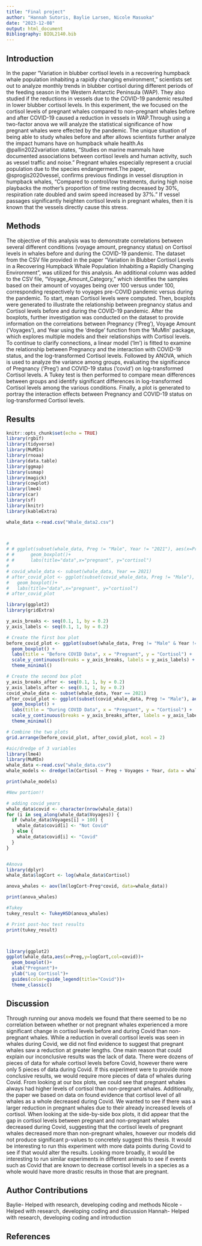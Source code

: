 ```yaml
---
title: "Final project"
author: "Hannah Sutoris, Baylie Larsen, Nicole Masuoka"
date: "2023-12-08"
output: html_document
Bibliography: BIOL2140.bib
---
```


## Introduction
In the paper "Variation in blubber cortisol levels in a recovering humpback whale population inhabiting a rapidly changing environment," scientists set out to analyze monthly trends in blubber cortisol during different periods of the feeding season in the Western Antarctic Peninsula (WAP). They also studied if the reductions in vessels due to the COVID-19 pandemic resulted in lower blubber cortisol levels. In this experiment, the we focused on the cortisol levels of pregnant whales compared to non-pregnant whales before and after COVID-19 caused a reduction in vessels in WAP.Through using a two-factor anova we will analyze the statistical significance of how pregnant whales were effected by the pandemic. 
The unique situation of being able to study whales before and after allows scientists further analyze the impact humans have on humpback whale health.As @pallin2022variation states, "Studies on marine mammals have documented associations between cortisol levels and human activity, such as vessel traffic and noise." Pregnant whales especially represent a crucial population due to the species endangerment.The paper, @sprogis2020vessel, confirms previous findings in vessel disruption in humpback whales, "Compared to control/low treatments, during high noise playbacks the mother’s proportion of time resting decreased by 30%, respiration rate doubled and swim speed increased by 37%." If vessel passages significantly heighten cortisol levels in pregnant whales, then it is known that the vessels directly cause this stress. 


## Methods
The objective of this analysis was to demonstrate correlations between several different conditions (voyage amount, pregnancy status) on Cortisol levels in whales before and during the COVID-19 pandemic. The dataset from the CSV file provided in the paper “Variation in Blubber Cortisol Levels in a Recovering Humpback Whale Population Inhabiting a Rapidly Changing Environment”, was utilized for this analysis. An additional column was added to the CSV file, "Voyage_Amount_Category," which identifies the samples based on their amount of voyages being over 100 versus under 100, corresponding respectively to voyages pre-COVID pandemic versus during the pandemic. To start, mean Cortisol levels were computed. Then, boxplots were generated to illustrate the relationship between pregnancy status and Cortisol levels before and during the COVID-19 pandemic. After the boxplots, further investigation was conducted on the dataset to provide information on the correlations between Pregnancy ('Preg'), Voyage Amount ('Voyages'), and Year using the 'dredge' function from the 'MuMIn' package, which explores multiple models and their relationships with Cortisol levels. To continue to clarify connections, a linear model ('lm') is fitted to examine the relationship between Pregnancy and the interaction with COVID-19 status, and the log-transformed Cortisol levels. Followed by ANOVA, which is used to analyze the variance among groups, evaluating the significance of Pregnancy ('Preg') and COVID-19 status ('covid') on log-transformed Cortisol levels. A Tukey test is then performed to compare mean differences between groups and identify significant differences in log-transformed Cortisol levels among the various conditions. Finally, a plot is generated to portray the interaction effects between Pregnancy and COVID-19 status on log-transformed Cortisol levels.



## Results


```r
knitr::opts_chunk$set(echo = TRUE)
library(rgbif)
library(tidyverse)
library(MuMIn)
library(rnoaa)
library(data.table)
library(ggmap)
library(usmap)
library(magick)
library(cowplot)
library(lme4)
library(car)
library(sf)
library(knitr)
library(kableExtra)
```

```r
whale_data <-read.csv("Whale_data2.csv")



# 
# # ggplot(subset(whale_data, Preg != "Male", Year != "2021"), aes(x=Preg, y=Cortisol, fill=Preg))+
# #      geom_boxplot()+
# #      labs(title="data",x="pregnant", y="cortisol")
# 
# covid_whale_data <- subset(whale_data, Year == 2021)
# after_covid_plot <- ggplot(subset(covid_whale_data, Preg != "Male"), aes(x=Preg, y=Cortisol, fill=Preg))+
#   geom_boxplot()+
#   labs(title="data",x="pregnant", y="cortisol")
# after_covid_plot

library(ggplot2)
library(gridExtra)

y_axis_breaks <- seq(0.1, 1, by = 0.2)
y_axis_labels <- seq(0.1, 1, by = 0.2)

# Create the first box plot
before_covid_plot <- ggplot(subset(whale_data, Preg != "Male" & Year != 2021), aes(x = Preg, y = Cortisol, fill = Preg)) +
  geom_boxplot() +
  labs(title = "Before COVID Data", x = "Pregnant", y = "Cortisol") +
  scale_y_continuous(breaks = y_axis_breaks, labels = y_axis_labels) +
  theme_minimal()

# Create the second box plot
y_axis_breaks_after <- seq(0.1, 1, by = 0.2)
y_axis_labels_after <- seq(0.1, 1, by = 0.2)
covid_whale_data <- subset(whale_data, Year == 2021)
after_covid_plot <- ggplot(subset(covid_whale_data, Preg != "Male"), aes(x = Preg, y = Cortisol, fill = Preg)) +
  geom_boxplot() +
  labs(title = "During COVID Data", x = "Pregnant", y = "Cortisol") +
  scale_y_continuous(breaks = y_axis_breaks_after, labels = y_axis_labels_after) +
  theme_minimal()

# Combine the two plots
grid.arrange(before_covid_plot, after_covid_plot, ncol = 2)

#aic/dredge of 3 variables
library(lme4)
library(MuMIn)
whale_data <-read.csv("whale_data.csv")
whale_models <- dredge(lm(Cortisol ~ Preg + Voyages + Year, data = whale_data, na.action = "na.fail"))

print(whale_models)

#New portion!!

# adding covid years
whale_data$covid <- character(nrow(whale_data)) 
for (i in seq_along(whale_data$Voyages)) {
  if (whale_data$Voyages[i] > 100) {
    whale_data$covid[i] <- "Not Covid"
  } else {
    whale_data$covid[i] <- "Covid"
  }
}


#Anova
library(dplyr)
whale_data$logCort <- log(whale_data$Cortisol)

anova_whales <- aov(lm(logCort~Preg*covid, data=whale_data))

print(anova_whales)

#Tukey
tukey_result <- TukeyHSD(anova_whales)

# Print post-hoc test results
print(tukey_result)



library(ggplot2)
ggplot(whale_data,aes(x=Preg,y=logCort,col=covid))+
  geom_boxplot()+
  xlab("Pregnant")+
  ylab("Log Cortisol")+
  guides(color=guide_legend(title="Covid"))+
  theme_classic()
```

## Discussion
Through running our anova models we found that there seemed to be no correlation between whether or not pregnant whales experienced a more significant change in cortisol levels before and during Covid than non-pregnant whales. While a reduction in overall cortisol levels was seen in whales during Covid, we did not find evidence to suggest that pregnant whales saw a reduction at greater lengths. One main reason that could explain our inconclusive results was the lack of data. There were dozens of pieces of data for whale cortisol levels before Covid, however there were only 5 pieces of data during Covid. If this experiment were to provide more conclusive results, we would require more pieces of data of whales during Covid. From looking at our box plots, we could see that pregnant whales always had higher levels of cortisol than non-pregnant whales. Additionally, the paper we based on data on found evidence that cortisol level of all whales as a whole decreased during Covid. We wanted to see if there was a larger reduction in pregnant whales due to their already increased levels of cortisol. When looking at the side-by-side box plots, it did appear that the gap in cortisol levels between pregnant and non-pregnant whales decreased during Covid, suggesting that the cortisol levels of pregnant whales decreased more than non-pregnant whales, however our models did not produce significant p-values to concretely suggest this thesis. It would be interesting to run this experiment with more data points during Covid to see if that would alter the results. Looking more broadly, it would be interesting to run similar experiments in different animals to see if events such as Covid that are known to decrease cortisol levels in a species as a whole would have more drastic results in those that are pregnant. 

## Author Contributions
Baylie- Helped with research, developing coding and methods
Nicole - Helped with research, developing coding and discussion
Hannah- Helped with research, developing coding and introduction

## References